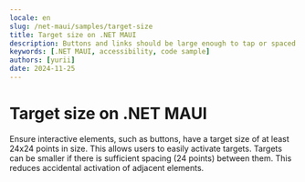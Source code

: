 ```yaml
---
locale: en
slug: /net-maui/samples/target-size
title: Target size on .NET MAUI
description: Buttons and links should be large enough to tap or spaced so they are not accidentally activated.
keywords: [.NET MAUI, accessibility, code sample]
authors: [yurii]
date: 2024-11-25
---
```


# Target size on .NET MAUI

Ensure interactive elements, such as buttons, have a target size of at least 24x24 points in size. This allows users to easily activate targets. Targets can be smaller if there is sufficient spacing (24 points) between them. This reduces accidental activation of adjacent elements.

<CodeSample id="target-size" framework="net-maui" locale="en"/>
